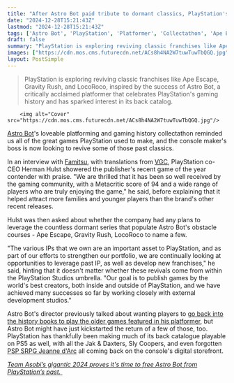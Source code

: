 ```yaml
---
title: "After Astro Bot paid tribute to dormant classics, PlayStation's CEO is 'looking at opportunities to leverage past IP'"
date: "2024-12-28T15:21:43Z"
lastmod: "2024-12-28T15:21:43Z"
tags: ['Astro Bot', 'PlayStation', 'Platformer', 'Collectathon', 'Ape Escape', 'Gravity Rush', 'LocoRoco', 'Remasters', 'Game Revival']
draft: false
summary: "PlayStation is exploring reviving classic franchises like Ape Escape, Gravity Rush, and LocoRoco, inspired by the success of Astro Bot, a critically acclaimed platformer that celebrates PlayStation's gaming history and has sparked interest in its back catalog."
images: ["https://cdn.mos.cms.futurecdn.net/ACs8h4NA2W7tuwTuwTbQGQ.jpg"]
layout: PostSimple
---
```

> PlayStation is exploring reviving classic franchises like Ape Escape, Gravity Rush, and LocoRoco, inspired by the success of Astro Bot, a critically acclaimed platformer that celebrates PlayStation's gaming history and has sparked interest in its back catalog.


        <img alt="Cover" src="https://cdn.mos.cms.futurecdn.net/ACs8h4NA2W7tuwTuwTbQGQ.jpg"/>
        
[Astro Bot](https://www.gamesradar.com/games/adventure/astro-bot-guide/)'s loveable platforming and gaming history collectathon reminded us all of the great games PlayStation used to make, and the console maker's boss is now looking to revive some of those past classics. 

In an interview with [Famitsu](https://www.famitsu.com/article/202412/26274), with translations from [VGC](https://www.videogameschronicle.com/news/playstations-boss-says-its-open-to-reviving-classic-franchises/), PlayStation co-CEO Herman Hulst showered the publisher's recent game of the year contender with praise. "We are thrilled that it has been so well received by the gaming community, with a Metacritic score of 94 and a wide range of players who are truly enjoying the game," he said, before explaining that it helped attract more families and younger players than the brand's other recent releases.

Hulst was then asked about whether the company had any plans to leverage the countless dormant series that populate Astro Bot's obstacle courses - Ape Escape, Gravity Rush, LocoRoco to name a few. 

"The various IPs that we own are an important asset to PlayStation, and as part of our efforts to strengthen our portfolio, we are continually looking at opportunities to leverage past IP, as well as develop new franchises," he said, hinting that it doesn't matter whether these revivals come from within the PlayStation Studios umbrella. "Our goal is to publish games by the world's best creators, both inside and outside of PlayStation, and we have achieved many successes so far by working closely with external development studios."

Astro Bot's director previously talked about wanting players to [go back into the history books to play the older games featured in his platformer](https://www.gamesradar.com/games/platformer/astro-bot-director-hopes-the-games-endless-cameos-inspire-younger-generations-to-seek-out-the-classics/), but Astro Bot might have just kickstarted the return of a few of those, too. PlayStation has thankfully been making much of its back catalogue playable on PS5 as well, with all the Jak & Daxters, Sly Coopers, and even forgotten [PSP SRPG Jeanne d'Arc](https://www.gamesradar.com/games/rpg/im-begging-final-fantasy-tactics-fans-to-check-out-this-hidden-strategy-rpg-gem-that-was-locked-away-in-psp-prison-for-18-years/) all coming back on the console's digital storefront. 

[<em>Team Asobi’s gigantic 2024 proves it's time to free Astro Bot from PlayStation’s past.</em> ](https://www.gamesradar.com/games/platformer/team-asobis-gigantic-2024-proves-its-time-to-free-astro-bot-from-playstations-past/)
        